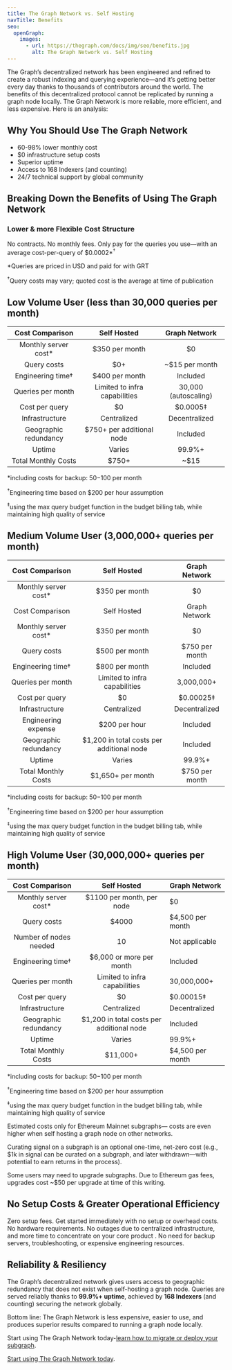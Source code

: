 ```yaml
---
title: The Graph Network vs. Self Hosting
navTitle: Benefits
seo:
  openGraph:
    images:
      - url: https://thegraph.com/docs/img/seo/benefits.jpg
        alt: The Graph Network vs. Self Hosting
---
```


The Graph’s decentralized network has been engineered and refined to create a robust indexing and querying experience—and it’s getting better every day thanks to thousands of contributors around the world. The benefits of this decentralized protocol cannot be replicated by running a graph node locally. The Graph Network is more reliable, more efficient, and less expensive. Here is an analysis:

## Why You Should Use The Graph Network

- 60-98% lower monthly cost
- $0 infrastructure setup costs
- Superior uptime
- Access to 168 Indexers (and counting)
- 24/7 technical support by global community

## Breaking Down the Benefits of Using The Graph Network

### Lower & more Flexible Cost Structure

No contracts. No monthly fees. Only pay for the queries you use—with an average cost-per-query of $0.0002\*<sup>†</sup>

\*Queries are priced in USD and paid for with GRT

<sup>†</sup>Query costs may vary; quoted cost is the average at time of publication

## Low Volume User (less than 30,000 queries per month)

|    Cost Comparison    |               Self Hosted               |    Graph Network     |
| :-------------------: | :-------------------------------------: | :------------------: |
| Monthly server cost\* |             $350 per month              |          $0          |
|      Query costs      |                   $0+                   |    ~$15 per month    |
|   Engineering time†   |             $400 per month              |       Included       |
|   Queries per month   |      Limited to infra capabilities      | 30,000 (autoscaling) |
|    Cost per query     |                   $0                    |       $0.0005‡       |
|    Infrastructure     |               Centralized               |    Decentralized     |
| Geographic redundancy |        $750+ per additional node        |       Included       |
|        Uptime         |                 Varies                  |        99.9%+        |
|  Total Monthly Costs  | <span className="highlight-row" />$750+ |         ~$15         |

\*including costs for backup: $50-$100 per month

<sup>†</sup>Engineering time based on $200 per hour assumption

<sup>‡</sup>using the max query budget function in the budget billing tab, while maintaining high quality of service

## Medium Volume User (3,000,000+ queries per month)

|    Cost Comparison    |                     Self Hosted                      | Graph Network  |
| :-------------------: | :--------------------------------------------------: | :------------: |
| Monthly server cost\* |                    $350 per month                    |       $0       |
|    Cost Comparison    |                     Self Hosted                      | Graph Network  |
| Monthly server cost\* |                    $350 per month                    |       $0       |
|      Query costs      |                    $500 per month                    | $750 per month |
|   Engineering time†   |                    $800 per month                    |    Included    |
|   Queries per month   |            Limited to infra capabilities             |   3,000,000+   |
|    Cost per query     |                          $0                          |   $0.00025‡    |
|    Infrastructure     |                     Centralized                      | Decentralized  |
|  Engineering expense  |                    $200 per hour                     |    Included    |
| Geographic redundancy |      $1,200 in total costs per additional node       |    Included    |
|        Uptime         |                        Varies                        |     99.9%+     |
|  Total Monthly Costs  | <span className="highlight-row" /> $1,650+ per month | $750 per month |

\*including costs for backup: $50-$100 per month

<sup>†</sup>Engineering time based on $200 per hour assumption

<sup>‡</sup>using the max query budget function in the budget billing tab, while maintaining high quality of service

## High Volume User (30,000,000+ queries per month)

|    Cost Comparison     |                 Self Hosted                 | Graph Network    |
| :--------------------: | :-----------------------------------------: | ---------------- |
| Monthly server cost\*  |          $1100 per month, per node          | $0               |
|      Query costs       |                    $4000                    | $4,500 per month |
| Number of nodes needed |                     10                      | Not applicable   |
|   Engineering time†    |          $6,000 or more per month           | Included         |
|   Queries per month    |        Limited to infra capabilities        | 30,000,000+      |
|     Cost per query     |                     $0                      | $0.00015‡        |
|     Infrastructure     |                 Centralized                 | Decentralized    |
| Geographic redundancy  |  $1,200 in total costs per additional node  | Included         |
|         Uptime         |                   Varies                    | 99.9%+           |
|  Total Monthly Costs   | <span className="highlight-row" /> $11,000+ | $4,500 per month |

\*including costs for backup: $50-$100 per month

<sup>†</sup>Engineering time based on $200 per hour assumption

<sup>‡</sup>using the max query budget function in the budget billing tab, while maintaining high quality of service

Estimated costs only for Ethereum Mainnet subgraphs— costs are even higher when self hosting a graph node on other networks.

Curating signal on a subgraph is an optional one-time, net-zero cost (e.g., $1k in signal can be curated on a subgraph, and later withdrawn—with potential to earn returns in the process).

Some users may need to upgrade subgraphs. Due to Ethereum gas fees, upgrades cost ~$50 per upgrade at time of this writing.

## No Setup Costs & Greater Operational Efficiency

Zero setup fees. Get started immediately with no setup or overhead costs. No hardware requirements. No outages due to centralized infrastructure, and more time to concentrate on your core product . No need for backup servers, troubleshooting, or expensive engineering resources.

## Reliability & Resiliency

The Graph’s decentralized network gives users access to geographic redundancy that does not exist when self-hosting a graph node. Queries are served reliably thanks to **99.9%+ uptime**, achieved by **168 Indexers** (and counting) securing the network globally.

Bottom line: The Graph Network is less expensive, easier to use, and produces superior results compared to running a graph node locally.

Start using The Graph Network today-[learn how to migrate or deploy your subgraph](https://thegraph.com/blog/how-to-migrate-ethereum-subgraph).

[Start using The Graph Network today](https://thegraph.com/docs/en/developing/creating-a-subgraph/).
